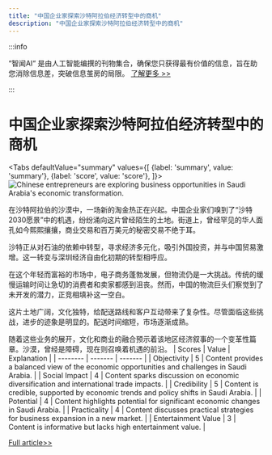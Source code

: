 ```yaml
---
title: "中国企业家探索沙特阿拉伯经济转型中的商机"
description: "中国企业家探索沙特阿拉伯经济转型中的商机"
---
```



:::info

“智闻AI“ 是由人工智能编撰的刊物集合，确保您只获得最有价值的信息，旨在助您消除信息差，突破信息茧房的局限。  [了解更多 >>](/)

:::

# 中国企业家探索沙特阿拉伯经济转型中的商机


<Tabs
	defaultValue="summary"
	values={[
	{label: 'summary', value: 'summary'},
	{label: 'score', value: 'score'},
]}>
<TabItem value="summary">
<img
  src="https://image.informedainews.com/2024/06/Soc-dvm-1718077426-0.jpg"
  alt="Chinese entrepreneurs are exploring business opportunities in Saudi Arabia's economic transformation."
/>



在沙特阿拉伯的沙漠中，一场新的淘金热正在兴起。中国企业家们嗅到了“沙特2030愿景”中的机遇，纷纷涌向这片曾经陌生的土地。街道上，曾经罕见的华人面孔如今熙熙攘攘，商业交易和百万美元的秘密交易不绝于耳。

沙特正从对石油的依赖中转型，寻求经济多元化，吸引外国投资，并与中国贸易激增。这一转变与深圳经济自由化初期的转型相呼应。

在这个年轻而富裕的市场中，电子商务蓬勃发展，但物流仍是一大挑战。传统的缓慢运输时间让急切的消费者和卖家都感到沮丧。然而，中国的物流巨头们察觉到了未开发的潜力，正竞相填补这一空白。

这片土地广阔，文化独特，给配送路线和客户互动带来了复杂性。尽管面临这些挑战，进步的迹象是明显的。配送时间缩短，市场逐渐成熟。

随着这些业务的展开，文化和商业的融合预示着该地区经济叙事的一个变革性篇章。沙漠，曾经是障碍，现在则召唤着机遇的前沿。
</TabItem>
<TabItem value="score">
	| Scores     | Value   | Explanation |
	| -------- | ------- | ------- |
	| Objectivity  | 5    | Content provides a balanced view of the economic opportunities and challenges in Saudi Arabia.    |
	| Social Impact | 4     | Content sparks discussion on economic diversification and international trade impacts.    |
	| Credibility    | 5    | Content is credible, supported by economic trends and policy shifts in Saudi Arabia.    |
	| Potential    | 4    | Content highlights potential for significant economic changes in Saudi Arabia.    |
	| Practicality    | 4    | Content discusses practical strategies for business expansion in a new market.    |
	| Entertainment Value    | 3    | Content is informative but lacks high entertainment value.    |
</TabItem>
</Tabs>

[Full article>>](https://www.36kr.com/p/2810875738097924)

